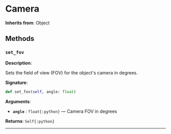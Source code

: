 # Camera

**Inherits from**: Object



## Methods
### `set_fov`
**Description**:

Sets the field of view (FOV) for the object's camera in degrees.

**Signature**:

```python
def set_fov(self, angle: float)
```

**Arguments**:

- **`angle`** : `float{:python}` — Camera FOV in degrees


**Returns**: `Self{:python}`

---
